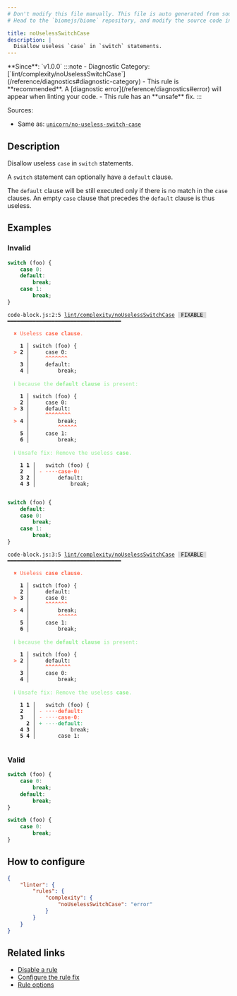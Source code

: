 ```yaml
---
# Don't modify this file manually. This file is auto generated from source, and you will lose your changes next time the website is built.
# Head to the `biomejs/biome` repository, and modify the source code in there.

title: noUselessSwitchCase
description: |
  Disallow useless `case` in `switch` statements.
---
```


<Tabs>
<TabItem label="JavaScript (and super languages)" icon="seti:javascript">
**Since**: `v1.0.0`
:::note
- Diagnostic Category: [`lint/complexity/noUselessSwitchCase`](/reference/diagnostics#diagnostic-category)
- This rule is **recommended**. A [diagnostic error](/reference/diagnostics#error) will appear when linting your code.
- This rule has an **unsafe** fix.
:::

Sources: 
- Same as: <a href="https://github.com/sindresorhus/eslint-plugin-unicorn/blob/main/docs/rules/no-useless-switch-case.md" target="_blank"><code>unicorn/no-useless-switch-case</code></a>

## Description
Disallow useless `case` in `switch` statements.

A `switch` statement can optionally have a `default` clause.

The `default` clause will be still executed only if there is no match in the `case` clauses.
An empty `case` clause that precedes the `default` clause is thus useless.

## Examples

### Invalid

```js
switch (foo) {
    case 0:
    default:
        break;
    case 1:
        break;
}
```

<pre class="language-text"><code class="language-text">code-block.js:2:5 <a href="https://biomejs.dev/linter/rules/no-useless-switch-case">lint/complexity/noUselessSwitchCase</a> <span style="color: #000; background-color: #ddd;"> FIXABLE </span> ━━━━━━━━━━━━━━━━━━━━━━━━━━━━━━━━━━━━<br /><br />  <strong><span style="color: Tomato;">✖</span></strong> <span style="color: Tomato;">Useless </span><span style="color: Tomato;"><strong>case clause</strong></span><span style="color: Tomato;">.</span><br />  <br />    <strong>1 │ </strong>switch (foo) &#123;<br />  <strong><span style="color: Tomato;">&gt;</span></strong> <strong>2 │ </strong>    case 0:<br />   <strong>   │ </strong>    <strong><span style="color: Tomato;">^</span></strong><strong><span style="color: Tomato;">^</span></strong><strong><span style="color: Tomato;">^</span></strong><strong><span style="color: Tomato;">^</span></strong><strong><span style="color: Tomato;">^</span></strong><strong><span style="color: Tomato;">^</span></strong><strong><span style="color: Tomato;">^</span></strong><br />    <strong>3 │ </strong>    default:<br />    <strong>4 │ </strong>        break;<br />  <br />  <strong><span style="color: lightgreen;">ℹ</span></strong> <span style="color: lightgreen;">because the </span><span style="color: lightgreen;"><strong>default clause</strong></span><span style="color: lightgreen;"> is present:</span><br />  <br />    <strong>1 │ </strong>switch (foo) &#123;<br />    <strong>2 │ </strong>    case 0:<br />  <strong><span style="color: Tomato;">&gt;</span></strong> <strong>3 │ </strong>    default:<br />   <strong>   │ </strong>    <strong><span style="color: Tomato;">^</span></strong><strong><span style="color: Tomato;">^</span></strong><strong><span style="color: Tomato;">^</span></strong><strong><span style="color: Tomato;">^</span></strong><strong><span style="color: Tomato;">^</span></strong><strong><span style="color: Tomato;">^</span></strong><strong><span style="color: Tomato;">^</span></strong><strong><span style="color: Tomato;">^</span></strong><br />  <strong><span style="color: Tomato;">&gt;</span></strong> <strong>4 │ </strong>        break;<br />   <strong>   │ </strong>        <strong><span style="color: Tomato;">^</span></strong><strong><span style="color: Tomato;">^</span></strong><strong><span style="color: Tomato;">^</span></strong><strong><span style="color: Tomato;">^</span></strong><strong><span style="color: Tomato;">^</span></strong><strong><span style="color: Tomato;">^</span></strong><br />    <strong>5 │ </strong>    case 1:<br />    <strong>6 │ </strong>        break;<br />  <br />  <strong><span style="color: lightgreen;">ℹ</span></strong> <span style="color: lightgreen;">Unsafe fix</span><span style="color: lightgreen;">: </span><span style="color: lightgreen;">Remove the useless </span><span style="color: lightgreen;"><strong>case</strong></span><span style="color: lightgreen;">.</span><br />  <br />    <strong>1</strong> <strong>1</strong><strong> │ </strong>  switch (foo) &#123;<br />    <strong>2</strong>  <strong> │ </strong><span style="color: Tomato;">-</span> <span style="color: Tomato;"><span style="opacity: 0.8;"><strong>·</strong></span></span><span style="color: Tomato;"><span style="opacity: 0.8;"><strong>·</strong></span></span><span style="color: Tomato;"><span style="opacity: 0.8;"><strong>·</strong></span></span><span style="color: Tomato;"><span style="opacity: 0.8;"><strong>·</strong></span></span><span style="color: Tomato;"><strong>c</strong></span><span style="color: Tomato;"><strong>a</strong></span><span style="color: Tomato;"><strong>s</strong></span><span style="color: Tomato;"><strong>e</strong></span><span style="color: Tomato;"><span style="opacity: 0.8;"><strong>·</strong></span></span><span style="color: Tomato;"><strong>0</strong></span><span style="color: Tomato;"><strong>:</strong></span><br />    <strong>3</strong> <strong>2</strong><strong> │ </strong>      default:<br />    <strong>4</strong> <strong>3</strong><strong> │ </strong>          break;<br />  <br /></code></pre>

```js
switch (foo) {
    default:
    case 0:
        break;
    case 1:
        break;
}
```

<pre class="language-text"><code class="language-text">code-block.js:3:5 <a href="https://biomejs.dev/linter/rules/no-useless-switch-case">lint/complexity/noUselessSwitchCase</a> <span style="color: #000; background-color: #ddd;"> FIXABLE </span> ━━━━━━━━━━━━━━━━━━━━━━━━━━━━━━━━━━━━<br /><br />  <strong><span style="color: Tomato;">✖</span></strong> <span style="color: Tomato;">Useless </span><span style="color: Tomato;"><strong>case clause</strong></span><span style="color: Tomato;">.</span><br />  <br />    <strong>1 │ </strong>switch (foo) &#123;<br />    <strong>2 │ </strong>    default:<br />  <strong><span style="color: Tomato;">&gt;</span></strong> <strong>3 │ </strong>    case 0:<br />   <strong>   │ </strong>    <strong><span style="color: Tomato;">^</span></strong><strong><span style="color: Tomato;">^</span></strong><strong><span style="color: Tomato;">^</span></strong><strong><span style="color: Tomato;">^</span></strong><strong><span style="color: Tomato;">^</span></strong><strong><span style="color: Tomato;">^</span></strong><strong><span style="color: Tomato;">^</span></strong><br />  <strong><span style="color: Tomato;">&gt;</span></strong> <strong>4 │ </strong>        break;<br />   <strong>   │ </strong>        <strong><span style="color: Tomato;">^</span></strong><strong><span style="color: Tomato;">^</span></strong><strong><span style="color: Tomato;">^</span></strong><strong><span style="color: Tomato;">^</span></strong><strong><span style="color: Tomato;">^</span></strong><strong><span style="color: Tomato;">^</span></strong><br />    <strong>5 │ </strong>    case 1:<br />    <strong>6 │ </strong>        break;<br />  <br />  <strong><span style="color: lightgreen;">ℹ</span></strong> <span style="color: lightgreen;">because the </span><span style="color: lightgreen;"><strong>default clause</strong></span><span style="color: lightgreen;"> is present:</span><br />  <br />    <strong>1 │ </strong>switch (foo) &#123;<br />  <strong><span style="color: Tomato;">&gt;</span></strong> <strong>2 │ </strong>    default:<br />   <strong>   │ </strong>    <strong><span style="color: Tomato;">^</span></strong><strong><span style="color: Tomato;">^</span></strong><strong><span style="color: Tomato;">^</span></strong><strong><span style="color: Tomato;">^</span></strong><strong><span style="color: Tomato;">^</span></strong><strong><span style="color: Tomato;">^</span></strong><strong><span style="color: Tomato;">^</span></strong><strong><span style="color: Tomato;">^</span></strong><br />    <strong>3 │ </strong>    case 0:<br />    <strong>4 │ </strong>        break;<br />  <br />  <strong><span style="color: lightgreen;">ℹ</span></strong> <span style="color: lightgreen;">Unsafe fix</span><span style="color: lightgreen;">: </span><span style="color: lightgreen;">Remove the useless </span><span style="color: lightgreen;"><strong>case</strong></span><span style="color: lightgreen;">.</span><br />  <br />    <strong>1</strong> <strong>1</strong><strong> │ </strong>  switch (foo) &#123;<br />    <strong>2</strong>  <strong> │ </strong><span style="color: Tomato;">-</span> <span style="color: Tomato;"><span style="opacity: 0.8;"><strong>·</strong></span></span><span style="color: Tomato;"><span style="opacity: 0.8;"><strong>·</strong></span></span><span style="color: Tomato;"><span style="opacity: 0.8;"><strong>·</strong></span></span><span style="color: Tomato;"><span style="opacity: 0.8;"><strong>·</strong></span></span><span style="color: Tomato;"><strong>d</strong></span><span style="color: Tomato;"><strong>e</strong></span><span style="color: Tomato;"><strong>f</strong></span><span style="color: Tomato;"><strong>a</strong></span><span style="color: Tomato;"><strong>u</strong></span><span style="color: Tomato;"><strong>l</strong></span><span style="color: Tomato;"><strong>t</strong></span><span style="color: Tomato;"><strong>:</strong></span><br />    <strong>3</strong>  <strong> │ </strong><span style="color: Tomato;">-</span> <span style="color: Tomato;"><span style="opacity: 0.8;">·</span></span><span style="color: Tomato;"><span style="opacity: 0.8;">·</span></span><span style="color: Tomato;"><span style="opacity: 0.8;">·</span></span><span style="color: Tomato;"><span style="opacity: 0.8;">·</span></span><span style="color: Tomato;"><strong>c</strong></span><span style="color: Tomato;"><strong>a</strong></span><span style="color: Tomato;"><strong>s</strong></span><span style="color: Tomato;"><strong>e</strong></span><span style="color: Tomato;"><span style="opacity: 0.8;"><strong>·</strong></span></span><span style="color: Tomato;"><strong>0</strong></span><span style="color: Tomato;">:</span><br />      <strong>2</strong><strong> │ </strong><span style="color: MediumSeaGreen;">+</span> <span style="color: MediumSeaGreen;"><span style="opacity: 0.8;">·</span></span><span style="color: MediumSeaGreen;"><span style="opacity: 0.8;">·</span></span><span style="color: MediumSeaGreen;"><span style="opacity: 0.8;">·</span></span><span style="color: MediumSeaGreen;"><span style="opacity: 0.8;">·</span></span><span style="color: MediumSeaGreen;"><strong>d</strong></span><span style="color: MediumSeaGreen;"><strong>e</strong></span><span style="color: MediumSeaGreen;"><strong>f</strong></span><span style="color: MediumSeaGreen;"><strong>a</strong></span><span style="color: MediumSeaGreen;"><strong>u</strong></span><span style="color: MediumSeaGreen;"><strong>l</strong></span><span style="color: MediumSeaGreen;"><strong>t</strong></span><span style="color: MediumSeaGreen;">:</span><br />    <strong>4</strong> <strong>3</strong><strong> │ </strong>          break;<br />    <strong>5</strong> <strong>4</strong><strong> │ </strong>      case 1:<br />  <br /></code></pre>

### Valid

```js
switch (foo) {
    case 0:
        break;
    default:
        break;
}
```

```js
switch (foo) {
    case 0:
        break;
}
```

## How to configure
```json title="biome.json"
{
	"linter": {
		"rules": {
			"complexity": {
				"noUselessSwitchCase": "error"
			}
		}
	}
}

```
## Related links

- [Disable a rule](/linter/#disable-a-lint-rule)
- [Configure the rule fix](/linter#configure-the-rule-fix)
- [Rule options](/linter/#rule-options)

</TabItem>
</Tabs>

